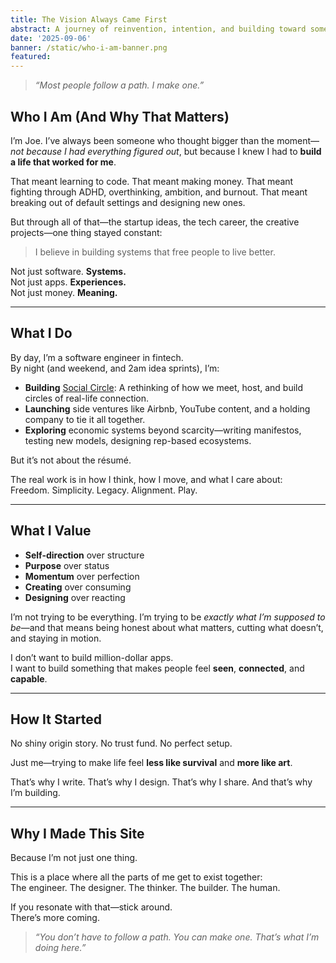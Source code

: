 ```yaml
---
title: The Vision Always Came First
abstract: A journey of reinvention, intention, and building toward something bigger—from code to community, ideas to execution. This isn’t just what I do. It’s who I am.
date: '2025-09-06'
banner: /static/who-i-am-banner.png
featured:
---
```


> _“Most people follow a path. I make one.”_

## Who I Am (And Why That Matters)

I’m Joe. I’ve always been someone who thought bigger than the moment—_not because I had everything figured out_, but because I knew I had to **build a life that worked for me**.

That meant learning to code. That meant making money. That meant fighting through ADHD, overthinking, ambition, and burnout. That meant breaking out of default settings and designing new ones.

But through all of that—the startup ideas, the tech career, the creative projects—one thing stayed constant:

> I believe in building systems that free people to live better.

Not just software. **Systems.**  
Not just apps. **Experiences.**  
Not just money. **Meaning.**

---

## What I Do

By day, I’m a software engineer in fintech.  
By night (and weekend, and 2am idea sprints), I’m:

- **Building** [Social Circle](https://joepope.vercel.app/articles/hy-Social-Circle-Exists): A rethinking of how we meet, host, and build circles of real-life connection.
- **Launching** side ventures like Airbnb, YouTube content, and a holding company to tie it all together.
- **Exploring** economic systems beyond scarcity—writing manifestos, testing new models, designing rep-based ecosystems.

But it’s not about the résumé.

The real work is in how I think, how I move, and what I care about:  
Freedom. Simplicity. Legacy. Alignment. Play.

---

## What I Value

- **Self-direction** over structure
- **Purpose** over status
- **Momentum** over perfection
- **Creating** over consuming
- **Designing** over reacting

I’m not trying to be everything. I’m trying to be _exactly what I’m supposed to be_—and that means being honest about what matters, cutting what doesn’t, and staying in motion.

I don’t want to build million-dollar apps.  
I want to build something that makes people feel **seen**, **connected**, and **capable**.

---

## How It Started

No shiny origin story. No trust fund. No perfect setup.

Just me—trying to make life feel **less like survival** and **more like art**.

That’s why I write. That’s why I design. That’s why I share. And that’s why I’m building.

---

## Why I Made This Site

Because I’m not just one thing.

This is a place where all the parts of me get to exist together:  
The engineer. The designer. The thinker. The builder. The human.

If you resonate with that—stick around.  
There’s more coming.

> _“You don’t have to follow a path. You can make one. That’s what I’m doing here.”_
